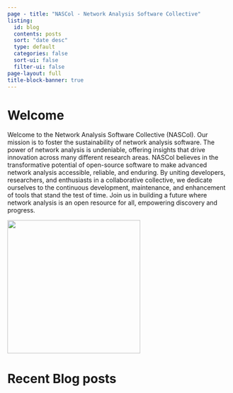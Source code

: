 ```yaml
---
page - title: "NASCol - Network Analysis Software Collective"
listing:
  id: blog
  contents: posts
  sort: "date desc"
  type: default
  categories: false
  sort-ui: false
  filter-ui: false
page-layout: full
title-block-banner: true
---
```



# Welcome

Welcome to the Network Analysis Software Collective (NASCol). Our mission is to foster the sustainability of network analysis software. The power of network analysis is undeniable, offering insights that drive innovation across many different research areas. NASCol believes in the transformative potential of open-source software to make advanced network analysis accessible, reliable, and enduring. By uniting developers, researchers, and enthusiasts in a collaborative collective, we dedicate ourselves to the continuous development, maintenance, and enhancement of tools that stand the test of time. Join us in building a future where network analysis is an open resource for all, empowering discovery and progress.

:::{.center-x}
![](assets/logo/logo_nobg.png){height=300}
:::

# Recent Blog posts
::: {#blog}
:::